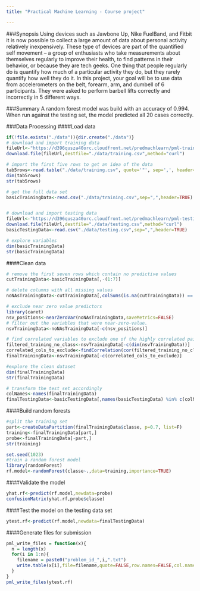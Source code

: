 ```yaml
---
title: "Practical Machine Learning - Course project"

---
```


###Synopsis
Using devices such as Jawbone Up, Nike FuelBand, and Fitbit it is now possible to collect a large amount of data about personal activity relatively inexpensively. These type of devices are part of the quantified self movement – a group of enthusiasts who take measurements about themselves regularly to improve their health, to find patterns in their behavior, or because they are tech geeks. One thing that people regularly do is quantify how much of a particular activity they do, but they rarely quantify how well they do it. In this project, your goal will be to use data from accelerometers on the belt, forearm, arm, and dumbell of 6 participants. They were asked to perform barbell lifts correctly and incorrectly in 5 different ways.

###Summary
A random forest model was build with an accuracy of 0.994. When run against the testing set, the model predicted all 20 cases correctly.

###Data Processing
####Load data
```r
if(!file.exists("./data")){dir.create("./data")}
# download and import training data
fileUrl<-"https://d396qusza40orc.cloudfront.net/predmachlearn/pml-training.csv"
download.file(fileUrl,destfile="./data/training.csv",method="curl")

# import the first five rows to get an idea of the data
tab5rows<-read.table("./data/training.csv", quote='"', sep=',', header=TRUE, nrows = 5)
dim(tab5rows)
str(tab5rows)

# get the full data set
basicTrainingData<-read.csv("./data/training.csv",sep=",",header=TRUE)


# download and import testing data
fileUrl<-"https://d396qusza40orc.cloudfront.net/predmachlearn/pml-testing.csv"
download.file(fileUrl,destfile="./data/testing.csv",method="curl")
basicTestingData<-read.csv("./data/testing.csv",sep=",",header=TRUE)

# explore variables
dim(basicTrainingData)
str(basicTrainingData)
```

####Clean data
```r
# remove the first seven rows which contain no predictive values
cutTrainingData<-basicTrainingData[,-(1:7)]

# delete columns with all missing values
noNAsTrainingData<-cutTrainingData[,colSums(is.na(cutTrainingData)) == 0]

# exclude near zero value predictors
library(caret)
nsv_positions<-nearZeroVar(noNAsTrainingData,saveMetrics=FALSE)
# filter out the variables that were near-zero-value.
nsvTrainingData<-noNAsTrainingData[-c(nsv_positions)]

# find correlated variables to exclude one of the highly correlated pairs
filtered_training_no_class<-nsvTrainingData[-c(dim(nsvTrainingData))]
correlated_cols_to_exclude<-findCorrelation(cor(filtered_training_no_class), cutoff= 0.8)
finalTrainingData<-nsvTrainingData[-c(correlated_cols_to_exclude)]

#explore the clean dataset
dim(finalTrainingData)
str(finalTrainingData)

# transform the test set accordingly
colNames<-names(finalTrainingData)
finalTestingData<-basicTestingData[,names(basicTestingData) %in% c(colNames)]

```

####Build random forests
```r
#split the training set
part<-createDataPartition(finalTrainingData$classe, p=0.7, list=F)
training<-finalTrainingData[part,]
probe<-finalTrainingData[-part,]
str(training)

set.seed(1023)
#train a random forest model
library(randomForest)
rf.model<-randomForest(classe~.,data=training,importance=TRUE)
```

####Validate the model
```r
yhat.rf<-predict(rf.model,newdata=probe)
confusionMatrix(yhat.rf,probe$classe)
```

####Test the model on the testing data set
```r
ytest.rf<-predict(rf.model,newdata=finalTestingData)
```

####Generate files for submission
```r
pml_write_files = function(x){
  n = length(x)
  for(i in 1:n){
    filename = paste0("problem_id_",i,".txt")
    write.table(x[i],file=filename,quote=FALSE,row.names=FALSE,col.names=FALSE)
  }
}
pml_write_files(ytest.rf)
```


